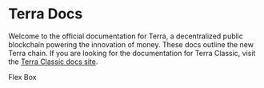 
# Terra Docs

Welcome to the official documentation for Terra, a decentralized public blockchain powering the innovation of money. These docs outline the new Terra chain. If you are looking for the documentation for Terra Classic, visit the [Terra Classic docs site](https://classic-docs.terra.money/). 


<Flex>
  <Box
    p={3}
    width={1/2}
    color='black'
    bg='primary'>
    Flex
  </Box>
  <Box
    p={3}
    width={1/2}
    color='black'
    bg='secondary'>
    Box
  </Box>
</Flex>
